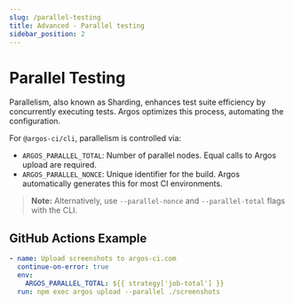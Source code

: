 ```yaml
---
slug: /parallel-testing
title: Advanced - Parallel testing
sidebar_position: 2
---
```


# Parallel Testing

Parallelism, also known as Sharding, enhances test suite efficiency by concurrently executing tests. Argos optimizes this process, automating the configuration.

For `@argos-ci/cli`, parallelism is controlled via:

- `ARGOS_PARALLEL_TOTAL`: Number of parallel nodes. Equal calls to Argos upload are required.
- `ARGOS_PARALLEL_NONCE`: Unique identifier for the build. Argos automatically generates this for most CI environments.

> **Note:** Alternatively, use `--parallel-nonce` and `--parallel-total` flags with the CLI.

## GitHub Actions Example

```yml title=".github/workflows/ci.yml"
- name: Upload screenshots to argos-ci.com
  continue-on-error: true
  env:
    ARGOS_PARALLEL_TOTAL: ${{ strategy['job-total'] }}
  run: npm exec argos upload --parallel ./screenshots
```
